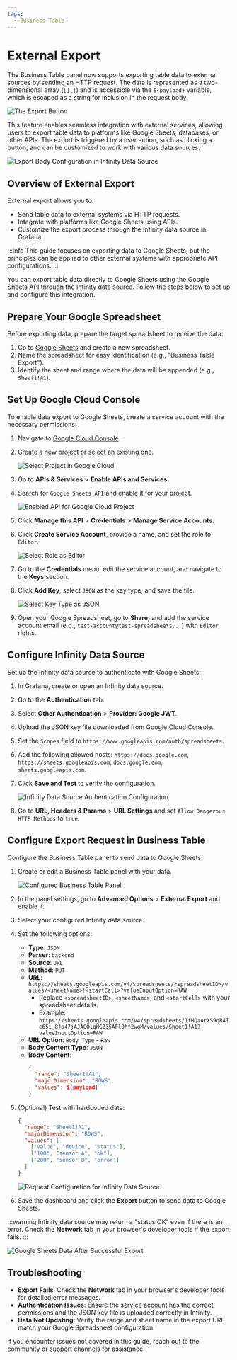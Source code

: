 ```yaml
---
tags:
  - Business Table
---
```



# External Export

The Business Table panel now supports exporting table data to external sources by sending an HTTP request. The data is represented as a two-dimensional array (`[][]`) and is accessible via the `${payload}` variable, which is escaped as a string for inclusion in the request body.

<Image
  title="The Export Button"
  src="/img/plugins/business-table/export/export-button.png"
/>

This feature enables seamless integration with external services, allowing users to export table data to platforms like Google Sheets, databases, or other APIs. The export is triggered by a user action, such as clicking a button, and can be customized to work with various data sources.

<Image
  title="Export Body Configuration in Infinity Data Source"
  src="/img/plugins/business-table/export/payload-in-body.png"
/>

## Overview of External Export

External export allows you to:

- Send table data to external systems via HTTP requests.
- Integrate with platforms like Google Sheets using APIs.
- Customize the export process through the Infinity data source in Grafana.

:::info
This guide focuses on exporting data to Google Sheets, but the principles can be applied to other external systems with appropriate API configurations.
:::

You can export table data directly to Google Sheets using the Google Sheets API through the Infinity data source. Follow the steps below to set up and configure this integration.

## Prepare Your Google Spreadsheet

Before exporting data, prepare the target spreadsheet to receive the data:

1. Go to [Google Sheets](https://docs.google.com/spreadsheets) and create a new spreadsheet.
2. Name the spreadsheet for easy identification (e.g., "Business Table Export").
3. Identify the sheet and range where the data will be appended (e.g., `Sheet1!A1`).

## Set Up Google Cloud Console

To enable data export to Google Sheets, create a service account with the necessary permissions:

1. Navigate to [Google Cloud Console](https://console.cloud.google.com).
2. Create a new project or select an existing one.

   <Image
     title="Select Project in Google Cloud"
     src="/img/plugins/business-table/export/google-cloud.png"
   />

3. Go to **APIs & Services** > **Enable APIs and Services**.
4. Search for `Google Sheets API` and enable it for your project.

   <Image
     title="Enabled API for Google Cloud Project"
     src="/img/plugins/business-table/export/enabled-sheets-api.png"
   />

5. Click **Manage this API** > **Credentials** > **Manage Service Accounts**.
6. Click **Create Service Account**, provide a name, and set the role to `Editor`.

   <Image
     title="Select Role as Editor"
     src="/img/plugins/business-table/export/permission-role.png"
   />

7. Go to the **Credentials** menu, edit the service account, and navigate to the **Keys** section.
8. Click **Add Key**, select `JSON` as the key type, and save the file.

   <Image
     title="Select Key Type as JSON"
     src="/img/plugins/business-table/export/key-type.png"
   />

9. Open your Google Spreadsheet, go to **Share**, and add the service account email (e.g., `test-account@test-spreadsheets...`) with `Editor` rights.

## Configure Infinity Data Source

Set up the Infinity data source to authenticate with Google Sheets:

1. In Grafana, create or open an Infinity data source.
2. Go to the **Authentication** tab.
3. Select **Other Authentication** > **Provider: Google JWT**.
4. Upload the JSON key file downloaded from Google Cloud Console.
5. Set the `Scopes` field to `https://www.googleapis.com/auth/spreadsheets`.
6. Add the following allowed hosts: `https://docs.google.com`, `https://sheets.googleapis.com`, `docs.google.com`, `sheets.googleapis.com`.
7. Click **Save and Test** to verify the configuration.

   <Image
     title="Infinity Data Source Authentication Configuration"
     src="/img/plugins/business-table/export/auth-config-infinity.png"
   />

8. Go to **URL, Headers & Params** > **URL Settings** and set `Allow Dangerous HTTP Methods` to `true`.

## Configure Export Request in Business Table

Configure the Business Table panel to send data to Google Sheets:

1. Create or edit a Business Table panel with your data.

   <Image
     title="Configured Business Table Panel"
     src="/img/plugins/business-table/export/configured-panel.png"
   />

2. In the panel settings, go to **Advanced Options** > **External Export** and enable it.
3. Select your configured Infinity data source.
4. Set the following options:

   - **Type**: `JSON`
   - **Parser**: `backend`
   - **Source**: `URL`
   - **Method**: `PUT`
   - **URL**: `https://sheets.googleapis.com/v4/spreadsheets/<spreadsheetID>/values/<sheetName>!<startCell>?valueInputOption=RAW`
     - Replace `<spreadsheetID>`, `<sheetName>`, and `<startCell>` with your spreadsheet details.
     - Example: `https://sheets.googleapis.com/v4/spreadsheets/1fHQaArXS9qR4Ie65i_8fp47jAJACOlqHGZ35AFl0hf2wqM/values/Sheet1!A1?valueInputOption=RAW`
   - **URL Option**: `Body Type` - `Raw`
   - **Body Content Type**: `JSON`
   - **Body Content**:
     ```json
     {
       "range": "Sheet1!A1",
       "majorDimension": "ROWS",
       "values": ${payload}
     }
     ```

5. (Optional) Test with hardcoded data:

   ```json
   {
     "range": "Sheet1!A1",
     "majorDimension": "ROWS",
     "values": [
       ["value", "device", "status"],
       ["100", "sensor A", "ok"],
       ["200", "sensor B", "error"]
     ]
   }
   ```

   <Image
     title="Request Configuration for Infinity Data Source"
     src="/img/plugins/business-table/export/put-configuration.png"
   />

6. Save the dashboard and click the **Export** button to send data to Google Sheets.

:::warning
Infinity data source may return a "status OK" even if there is an error. Check the **Network** tab in your browser's developer tools if the export fails.
:::

<Image
  title="Google Sheets Data After Successful Export"
  src="/img/plugins/business-table/export/filled-table.png"
/>

## Troubleshooting

- **Export Fails**: Check the **Network** tab in your browser's developer tools for detailed error messages.
- **Authentication Issues**: Ensure the service account has the correct permissions and the JSON key file is uploaded correctly in Infinity.
- **Data Not Updating**: Verify the range and sheet name in the export URL match your Google Spreadsheet configuration.

If you encounter issues not covered in this guide, reach out to the community or support channels for assistance.
